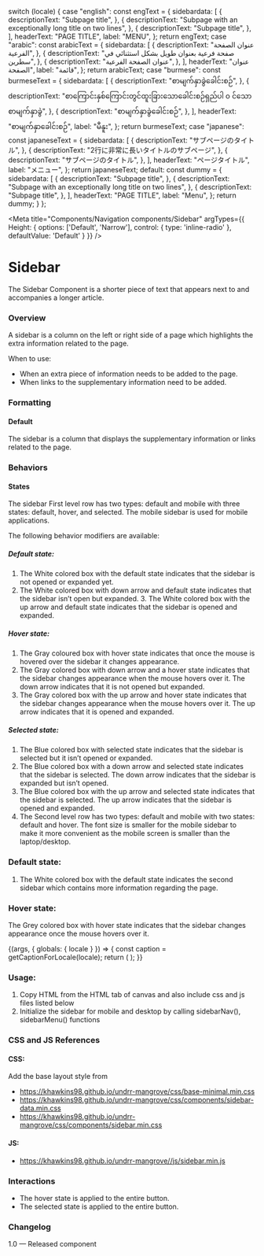 
  switch (locale) {
    case "english":
      const engText = {
        sidebardata: [
          {
            descriptionText: "Subpage title",
          },
          {
            descriptionText:
              "Subpage with an exceptionally long title on two lines",
          },
          {
            descriptionText: "Subpage title",
          },
        ],
        headerText: "PAGE TITLE",
        label: "MENU",
      };
      return engText;
    case "arabic":
      const arabicText = {
        sidebardata: [
          {
            descriptionText: "عنوان الصفحة الفرعية",
          },
          {
            descriptionText: "صفحة فرعية بعنوان طويل بشكل استثنائي في سطرين",
          },
          {
            descriptionText: "عنوان الصفحة الفرعية",
          },
        ],
        headerText: "عنوان الصفحة",
        label: "قائمة",
      };
      return arabicText;
    case "burmese":
      const burmeseText = {
        sidebardata: [
          {
            descriptionText: "စာမျက်နှာခွဲခေါင်းစဉ်",
          },
          {
            descriptionText:
              "စာကြောင်းနှစ်ကြောင်းတွင်ထူးခြားသောခေါင်းစဉ်ရှည်ပါ ၀ င်သောစာမျက်နှာခွဲ",
          },
          {
            descriptionText: "စာမျက်နှာခွဲခေါင်းစဉ်",
          },
        ],
        headerText: "စာမျက်နှာခေါင်းစဉ်",
        label: "မီနူး",
      };
      return burmeseText;
    case "japanese":
      const japaneseText = {
        sidebardata: [
          {
            descriptionText: "サブページのタイトル",
          },
          {
            descriptionText: "2行に非常に長いタイトルのサブページ",
          },
          {
            descriptionText: "サブページのタイトル",
          },
        ],
        headerText: "ページタイトル",
        label: "メニュー",
      };
      return japaneseText;
    default:
      const dummy = {
        sidebardata: [
          {
            descriptionText: "Subpage title",
          },
          {
            descriptionText:
              "Subpage with an exceptionally long title on two lines",
          },
          {
            descriptionText: "Subpage title",
          },
        ],
        headerText: "PAGE TITLE",
        label: "Menu",
      };
      return dummy;
  }
};

<Meta title="Components/Navigation components/Sidebar"
  argTypes={{
    Height: {
      options: ['Default', 'Narrow'],
      control: { type: 'inline-radio' },
      defaultValue: 'Default'
    }
  }}
/>

# Sidebar
The Sidebar Component is a shorter piece of text that appears next to and accompanies a longer article.

### Overview
A sidebar is a column on the left or right side of a page which highlights the extra information related to the page.

When to use:
- When an extra piece of information needs to be added to the page.
- When links to the supplementary information need to be added.

### Formatting
#### Default
The sidebar is a column that displays the supplementary information or links related to the page.

### Behaviors
#### States
The sidebar First level row has two types: default and mobile with three states: default, hover, and selected. The mobile sidebar is used for mobile applications.


The following behavior modifiers are available:

##### Default state:

  1. The White colored box with the default state indicates that the sidebar is not opened or expanded yet.
  2. The White colored box with down arrow and default state indicates that the sidebar isn’t open but expanded.
	3. The White colored box with the up arrow and default state indicates that the sidebar is opened and expanded.

##### Hover state:

1. The Gray coloured box with hover state indicates that once the mouse is hovered over the sidebar it changes appearance.
2. The Gray colored box with down arrow and a hover state indicates that the sidebar changes appearance when the mouse hovers over it. The down arrow indicates that it is not opened but expanded.
3. The Gray colored box with the up arrow and hover state indicates that the sidebar changes appearance when the mouse hovers over it. The up arrow indicates that it is opened and expanded.

##### Selected state:

1. The Blue colored box with selected state indicates that the sidebar is selected but it isn’t opened or expanded.
2. The Blue colored box with a down arrow and selected state indicates that the sidebar is selected. The down arrow indicates that the sidebar is expanded but isn’t opened.
3. The Blue colored box with the up arrow and selected state indicates that the sidebar is selected. The up arrow indicates that the sidebar is opened and expanded.
4. The Second level row has two types: default and mobile with two states: default and hover. The font size is smaller for the mobile sidebar to make it more convenient as the mobile screen is smaller than the laptop/desktop.

### Default state:
1. The White colored box with the default state indicates the second sidebar which contains more information regarding the page.


### Hover state:
The Grey colored box with hover state indicates that the sidebar changes appearance once the mouse hovers over it.


<Canvas>
<Story name="Sidebar">
  {(args, { globals: { locale } }) => {
    const caption = getCaptionForLocale(locale);
    return (
      <Sidebar
        data={caption.sidebardata}
        headerText={caption.headerText}
        label={caption.label}
        size="medium-4"
        active={"default"}
        {...args}
      ></Sidebar>
    );
  }}
</Story>
</Canvas>

### Usage:
1. Copy HTML from the HTML tab of canvas and also include css and js files listed below
2. Initialize the sidebar for mobile and desktop by calling sidebarNav(), sidebarMenu() functions

### CSS and JS References
#### CSS:
Add the base layout style from

- https://khawkins98.github.io/undrr-mangrove/css/base-minimal.min.css
- https://khawkins98.github.io/undrr-mangrove/css/components/sidebar-data.min.css
- https://khawkins98.github.io/undrr-mangrove/css/components/sidebar.min.css

#### JS:
- https://khawkins98.github.io/undrr-mangrove//js/sidebar.min.js

### Interactions
- The hover state is applied to the entire button.
- The selected state is applied to the entire button.


### Changelog
1.0 — Released component
